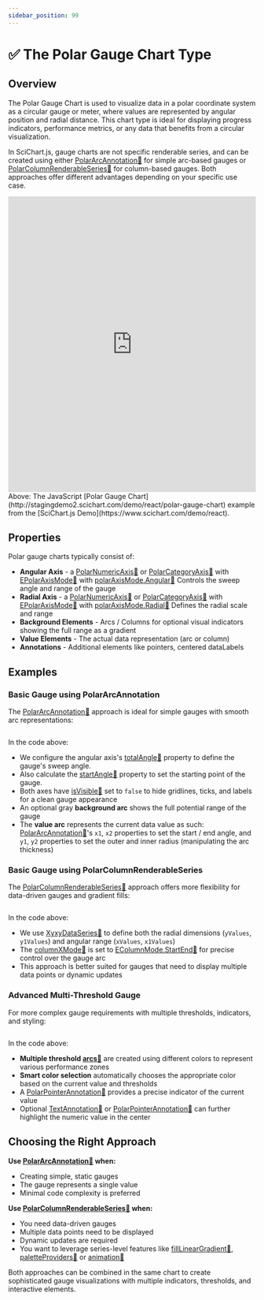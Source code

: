 ```yaml
---
sidebar_position: 99
---
```



# ✅ The Polar Gauge Chart Type

## Overview

The Polar Gauge Chart is used to visualize data in a polar coordinate system as a circular gauge or meter, where values are represented by angular position and radial distance. This chart type is ideal for displaying progress indicators, performance metrics, or any data that benefits from a circular visualization.

In SciChart.js, gauge charts are not specific renderable series, and can be created using either [PolarArcAnnotation:blue_book:](https://www.scichart.com/documentation/js/v4/typedoc/classes/polararcannotation.html) for simple arc-based gauges or [PolarColumnRenderableSeries:blue_book:](https://www.scichart.com/documentation/js/v4/typedoc/classes/polarcolumnrenderableseries.html) for column-based gauges. Both approaches offer different advantages depending on your specific use case.

<iframe src="http://stagingdemo2.scichart.com/demo/iframe/polar-gauge-chart" width="100%" height="600px" frameborder="0"></iframe>

<div style={{textAlign: "center"}}>
    Above: The JavaScript [Polar Gauge Chart](http://stagingdemo2.scichart.com/demo/react/polar-gauge-chart) example from the [SciChart.js Demo](https://www.scichart.com/demo/react).
</div>

## Properties

Polar gauge charts typically consist of:

- **Angular Axis** - a [PolarNumericAxis:blue_book:](https://www.scichart.com/documentation/js/v4/typedoc/classes/polarnumericaxis.html) or [PolarCategoryAxis:blue_book:](https://www.scichart.com/documentation/js/v4/typedoc/classes/polarcategoryaxis.html) with [EPolarAxisMode:blue_book:](https://www.scichart.com/documentation/js/v4/typedoc/enums/epolaraxismode.html) with [polarAxisMode.Angular:blue_book:](https://www.scichart.com/documentation/js/v4/typedoc/enums/epolaraxismode.html#angular) Controls the sweep angle and range of the gauge
- **Radial Axis** - a [PolarNumericAxis:blue_book:](https://www.scichart.com/documentation/js/v4/typedoc/classes/polarnumericaxis.html) or [PolarCategoryAxis:blue_book:](https://www.scichart.com/documentation/js/v4/typedoc/classes/polarcategoryaxis.html) with [EPolarAxisMode:blue_book:](https://www.scichart.com/documentation/js/v4/typedoc/enums/epolaraxismode.html) with [polarAxisMode.Radial:blue_book:](https://www.scichart.com/documentation/js/v4/typedoc/enums/epolaraxismode.html#radial) Defines the radial scale and range
- **Background Elements** - Arcs / Columns for optional visual indicators showing the full range as a gradient
- **Value Elements** - The actual data representation (arc or column)
- **Annotations** - Additional elements like pointers, centered dataLabels

## Examples

### Basic Gauge using PolarArcAnnotation

The [PolarArcAnnotation:blue_book:](https://www.scichart.com/documentation/js/v4/typedoc/classes/polararcannotation.html) approach is ideal for simple gauges with smooth arc representations:

```ts showLineNumbers {51-61} file=./UsingArc/demo.ts start=region_A_start end=region_A_end
```
<ChartPreviewWrapper jsContent={usingArc} />

In the code above:
- We configure the angular axis's [totalAngle:blue_book:](https://www.scichart.com/documentation/js/v4/typedoc/classes/polarnumericaxis.html#totalangle) property to define the gauge's sweep angle.
- Also calculate the [startAngle:blue_book:](https://www.scichart.com/documentation/js/v4/typedoc/classes/polarnumericaxis.html#startangle) property to set the starting point of the gauge.
- Both axes have [isVisible:blue_book:](https://www.scichart.com/documentation/js/v4/typedoc/classes/polarnumericaxis.html#isvisible) set to `false` to hide gridlines, ticks, and labels for a clean gauge appearance
- An optional gray **background arc** shows the full potential range of the gauge
- The **value arc** represents the current data value as such:
[PolarArcAnnotation:blue_book:](https://www.scichart.com/documentation/js/v4/typedoc/classes/polararcannotation.html)'s `x1`, `x2` properties to set the start / end angle, and `y1`, `y2` properties to set the outer and inner radius (manipulating the arc thickness)

### Basic Gauge using PolarColumnRenderableSeries

The [PolarColumnRenderableSeries:blue_book:](https://www.scichart.com/documentation/js/v4/typedoc/classes/polarcolumnrenderableseries.html) approach offers more flexibility for data-driven gauges and gradient fills:

```ts showLineNumbers {16-35} file=./UsingColumn/demo.ts start=region_A_start end=region_A_end
```
<ChartPreviewWrapper jsContent={usingColumn} />

In the code above:
- We use [XyxyDataSeries:blue_book:](https://www.scichart.com/documentation/js/v4/typedoc/classes/xyxydataseries.html) to define both the radial dimensions (`yValues`, `y1Values`) and angular range (`xValues`, `x1Values`)
- The [columnXMode:blue_book:](https://www.scichart.com/documentation/js/v4/typedoc/classes/polarcolumnrenderableseries.html#columnxmode) is set to [EColumnMode.StartEnd:blue_book:](https://www.scichart.com/documentation/js/v4/typedoc/enums/ecolumnmode.html#startend) for precise control over the gauge arc
- This approach is better suited for gauges that need to display multiple data points or dynamic updates

### Advanced Multi-Threshold Gauge

For more complex gauge requirements with multiple thresholds, indicators, and styling:

```ts showLineNumbers {8-18,33-42,66,80} file=./ComplexArc/demo.ts start=region_A_start end=region_A_end
```
<ChartPreviewWrapper jsContent={complexArc} />

In the code above:
- **Multiple threshold [arcs:blue_book:](https://www.scichart.com/documentation/js/v4/typedoc/classes/polararcannotation.html)** are created using different colors to represent various performance zones
- **Smart color selection** automatically chooses the appropriate color based on the current value and thresholds
- A [PolarPointerAnnotation:blue_book:](https://www.scichart.com/documentation/js/v4/typedoc/classes/polarpointerannotation.html) provides a precise indicator of the current value
- Optional [TextAnnotation:blue_book:](https://www.scichart.com/documentation/js/v4/typedoc/classes/textannotation.html) or [PolarPointerAnnotation:blue_book:](https://www.scichart.com/documentation/js/v4/typedoc/classes/polarpointerannotation.html) can further highlight the numeric value in the center

## Choosing the Right Approach

**Use [PolarArcAnnotation:blue_book:](https://www.scichart.com/documentation/js/v4/typedoc/classes/polararcannotation.html) when:**
- Creating simple, static gauges
- The gauge represents a single value
- Minimal code complexity is preferred

**Use [PolarColumnRenderableSeries:blue_book:](https://www.scichart.com/documentation/js/v4/typedoc/classes/polarcolumnrenderableseries.html) when:**
- You need data-driven gauges
- Multiple data points need to be displayed
- Dynamic updates are required
- You want to leverage series-level features like [fillLinearGradient:blue_book:](https://www.scichart.com/documentation/js/v4/typedoc/classes/polarcolumnrenderableseries.html#filllineargradient), [paletteProviders:blue_book:](https://www.scichart.com/documentation/js/v4/typedoc/classes/polarcolumnrenderableseries.html#paletteproviders) or [animation:blue_book:](https://www.scichart.com/documentation/js/v4/typedoc/classes/polarcolumnrenderableseries.html#animation)

Both approaches can be combined in the same chart to create sophisticated gauge visualizations with multiple indicators, thresholds, and interactive elements.